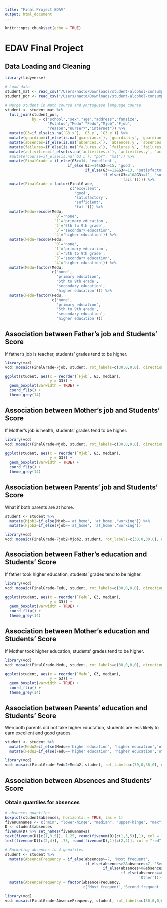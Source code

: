 ```yaml
---
title: "Final Project EDAV"
output: html_document
---
```


```r
knitr::opts_chunk$set(echo = TRUE)
```

# EDAV Final Project
## Data Loading and Cleaning
```r
library(tidyverse)

# Load data
student_mat <- read_csv("/Users/naoto/Downloads/student-alcohol-consumption/student-mat.csv")
student_por <- read_csv("/Users/naoto/Downloads/student-alcohol-consumption/student-por.csv")

# Merge student in math course and portuguese language course
student <- student_mat %>%
  full_join(student_por,
            by = c("school","sex","age","address","famsize",
                   "Pstatus","Medu","Fedu","Mjob","Fjob",
                   "reason","nursery","internet")) %>%
  mutate(G3=if_else(is.na(`G3.x`), `G3.y`, `G3.x`)) %>%
  mutate(guardian=if_else(is.na(`guardian.x`), `guardian.y`, `guardian.x`)) %>%
  mutate(absences=if_else(is.na(`absences.x`), `absences.y`, `absences.x`)) %>%
  mutate(failures=if_else(is.na(`failures.x`), `failures.y`, `failures.x`)) %>%
  mutate(activities=if_else(is.na(`activities.x`), `activities.y`, `activities.x`)) %>%
  #mutate(course=if_else(is.na(`G3.x`), "por", "mat")) %>%
  mutate(FinalGrade = if_else(G3>=16, 'excellent',
                            if_else(G3>=14&G3<=15, 'good',
                                    if_else(G3>=12&G3<=13, 'satisfactory',
                                            if_else(G3>=10&G3<=11, 'sufficient',
                                                    'fail'))))) %>%
  mutate(FinalGrade = factor(FinalGrade,
                             c('excellent',
                               'good',
                               'satisfactory',
                               'sufficient',
                               'fail'))) %>%
  mutate(Medu=recode(Medu,
                      `0`='none',
                      `1`='primary education',
                      `2`='5th to 9th grade',
                      `3`='secondary education',
                      `4`='higher education')) %>%
  mutate(Fedu=recode(Fedu,
                      `0`='none',
                      `1`='primary education',
                      `2`='5th to 9th grade',
                      `3`='secondary education',
                      `4`='higher education')) %>%
  mutate(Medu=factor(Medu,
                     c('none',
                       'primary education',
                       '5th to 9th grade',
                       'secondary education',
                       'higher education'))) %>%
  mutate(Fedu=factor(Fedu,
                     c('none',
                       'primary education',
                       '5th to 9th grade',
                       'secondary education',
                       'higher education')))
```

## Association between Father's job and Students' Score
If father's job is teacher, students' grades tend to be higher.
```r
library(vcd)
vcd::mosaic(FinalGrade~Fjob, student, rot_labels=c(30,0,0,0), direction=c("v","h"))
```

```r
ggplot(student, aes(x = reorder(`Fjob`, G3, median),
                    y = G3)) + 
  geom_boxplot(varwidth = TRUE) +
  coord_flip() +
  theme_grey(14)
```

## Association between Mother's job and Students' Score
If Mother's job is health, students' grades tend to be higher.
```r
library(vcd)
vcd::mosaic(FinalGrade~Mjob, student, rot_labels=c(30,0,0,0), direction=c("v","h"))
```

```r
ggplot(student, aes(x = reorder(`Mjob`, G3, median),
                    y = G3)) + 
  geom_boxplot(varwidth = TRUE) +
  coord_flip() +
  theme_grey(14)
```

## Association between Parents' job and Students' Score
What if both parents are at home.
```r
student <- student %>%
  mutate(Mjob2=if_else(Mjob=='at_home', 'at_home','working')) %>%
  mutate(Fjob2=if_else(Fjob=='at_home', 'at_home','working'))

library(vcd)
vcd::mosaic(FinalGrade~Fjob2+Mjob2, student, rot_labels=c(30,0,30,0), direction=c("v","v","h"))
```

## Association between Father's education and Students' Score
If father took higher education, students' grades tend to be higher.
```r
library(vcd)
vcd::mosaic(FinalGrade~Fedu, student, rot_labels=c(30,0,0,0), direction=c("v","h"))
```

```r
ggplot(student, aes(x = reorder(`Fedu`, G3, median),
                    y = G3)) + 
  geom_boxplot(varwidth = TRUE) +
  coord_flip() +
  theme_grey(14)
```

## Association between Mother's education and Students' Score
If Mother took higher education, students' grades tend to be higher.
```r
library(vcd)
vcd::mosaic(FinalGrade~Medu, student, rot_labels=c(30,0,0,0), direction=c("v","h"))
```

```r
ggplot(student, aes(x = reorder(`Medu`, G3, median),
                    y = G3)) + 
  geom_boxplot(varwidth = TRUE) +
  coord_flip() +
  theme_grey(14)
```

## Association between Parents' education and Students' Score
Wen both parents did not take higher eductation, students are less likely to earn excellent and good grades.
```r
student <- student %>%
  mutate(Medu2=if_else(Medu=='higher education', 'higher education','other')) %>%
  mutate(Fedu2=if_else(Fedu=='higher education', 'higher education','other'))

library(vcd)
vcd::mosaic(FinalGrade~Fedu2+Medu2, student, rot_labels=c(30,0,30,0), direction=c("v","v","h"))
```


## Association between Absences and Students' Score
### Obtain quantiles for absences
```r
# absences quantiles
boxplot(student$absences, horizontal = TRUE, las = 1)
fivenumnames <- c("min", "lower-hinge", "median", "upper-hinge", "max")
D <- student$absences
fivenum(D) %>% set_names(fivenumnames)
text(fivenum(D)[c(1,3,5)], 1.25, round(fivenum(D)[c(1,3,5)],1), col = "red")
text(fivenum(D)[c(2,4)], .75, round(fivenum(D),1)[c(2,4)], col = "red")

# Bucketing absences to 4 qunatiles
student <- student %>%
  mutate(AbsenceFrequency = if_else(absences>=7, 'Most frequent',
                                    if_else(absences>2&absences<7, 'Second frequent',
                                            if_else(absences>0&absences<=2, 'Average',
                                                    if_else(absences==0, 'No Absences',
                                                            'Other'))))) %>%
  mutate(AbsenceFrequency = factor(AbsenceFrequency,
                                   c('Most frequent','Second frequent','Average','No Absences','Other')))

library(vcd)
vcd::mosaic(FinalGrade~AbsenceFrequency, student, rot_labels=c(30,0,0,0), direction=c("v","h"))
```


